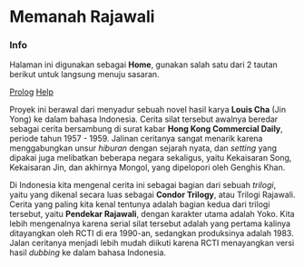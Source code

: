 # Memanah Rajawali

<div class="w3-panel w3-leftbar w3-border-blue">
    <h3>Info</h3>
    <p>
        Halaman ini digunakan sebagai <strong><i class="fas fa-home"></i> Home</strong>, gunakan salah satu dari 
        2 tautan berikut untuk langsung menuju sasaran.
    </p>
    <div class="w3-bar w3-padding">
        <a href="/intro.mdx" class="w3-button w3-round w3-border w3-hover-blue w3-bar-item">Prolog</a>
        <a href="/help/index.mdx" class="w3-button w3-round w3-border w3-hover-blue w3-bar-item">Help</a>
    </div>
</div>

Proyek ini berawal dari menyadur sebuah novel hasil karya **Louis Cha** (Jin Yong)
ke dalam bahasa Indonesia. Cerita silat tersebut awalnya beredar sebagai cerita bersambung
di surat kabar **Hong Kong Commercial Daily**, periode tahun 1957 - 1959. Jalinan ceritanya
sangat menarik karena menggabungkan unsur _hiburan_ dengan sejarah nyata, dan _setting_
yang dipakai juga melibatkan beberapa negara sekaligus, yaitu Kekaisaran Song, Kekaisaran Jin,
dan akhirnya Mongol, yang dipelopori oleh Genghis Khan.

Di Indonesia kita mengenal cerita ini sebagai bagian dari sebuah _trilogi_, yaitu yang 
dikenal secara luas sebagai **Condor Trilogy**, atau Trilogi Rajawali. Cerita yang paling
kita kenal tentunya adalah bagian kedua dari trilogi tersebut, yaitu **Pendekar Rajawali**,
dengan karakter utama adalah Yoko. Kita lebih mengenalnya karena serial silat tersebut
adalah yang pertama kalinya ditayangkan oleh RCTI di era 1990-an, sedangkan produksinya
adalah 1983. Jalan ceritanya menjadi lebih mudah diikuti karena RCTI menayangkan versi
hasil _dubbing_ ke dalam bahasa Indonesia.
